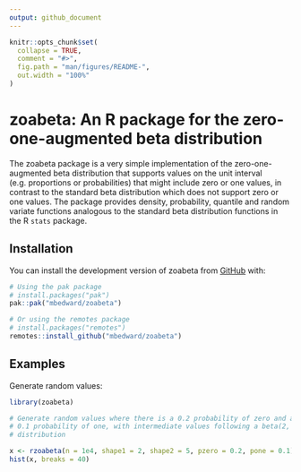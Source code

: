 ```yaml
---
output: github_document
---
```


<!-- README.md is generated from README.Rmd. Please edit that file -->

```r
knitr::opts_chunk$set(
  collapse = TRUE,
  comment = "#>",
  fig.path = "man/figures/README-",
  out.width = "100%"
)
```

# zoabeta: An R package for the zero-one-augmented beta distribution

<!-- badges: start -->
<!-- badges: end -->

The zoabeta package is a very simple implementation of the zero-one-augmented
beta distribution that supports values on the unit interval (e.g. proportions or
probabilities) that might include zero or one values, in contrast to the
standard beta distribution which does not support zero or one values. The
package provides density, probability, quantile and random variate functions
analogous to the standard beta distribution functions in the R `stats` package.

## Installation

You can install the development version of zoabeta from [GitHub](https://github.com/) with:

``` r
# Using the pak package
# install.packages("pak")
pak::pak("mbedward/zoabeta")

# Or using the remotes package
# install.packages("remotes")
remotes::install_github("mbedward/zoabeta")
```

## Examples

Generate random values:

```r
library(zoabeta)

# Generate random values where there is a 0.2 probability of zero and a 
# 0.1 probability of one, with intermediate values following a beta(2, 5) 
# distribution

x <- rzoabeta(n = 1e4, shape1 = 2, shape2 = 5, pzero = 0.2, pone = 0.1)
hist(x, breaks = 40)

```

